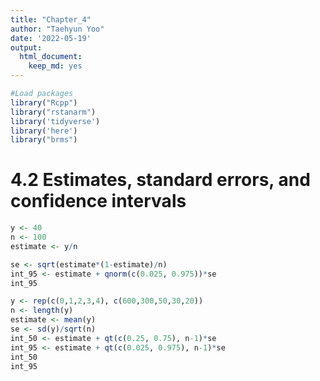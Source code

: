 ```yaml
---
title: "Chapter_4"
author: "Taehyun Yoo"
date: '2022-05-19'
output: 
  html_document: 
    keep_md: yes
---
```


```r
#Load packages
library("Rcpp")
library("rstanarm")
library('tidyverse')
library('here')
library("brms")
```

# 4.2 Estimates, standard errors, and confidence intervals
```r
y <- 40
n <- 100
estimate <- y/n

se <- sqrt(estimate*(1-estimate)/n)
int_95 <- estimate + qnorm(c(0.025, 0.975))*se
int_95

y <- rep(c(0,1,2,3,4), c(600,300,50,30,20))
n <- length(y)
estimate <- mean(y)
se <- sd(y)/sqrt(n)
int_50 <- estimate + qt(c(0.25, 0.75), n-1)*se
int_95 <- estimate + qt(c(0.025, 0.975), n-1)*se
int_50
int_95
```